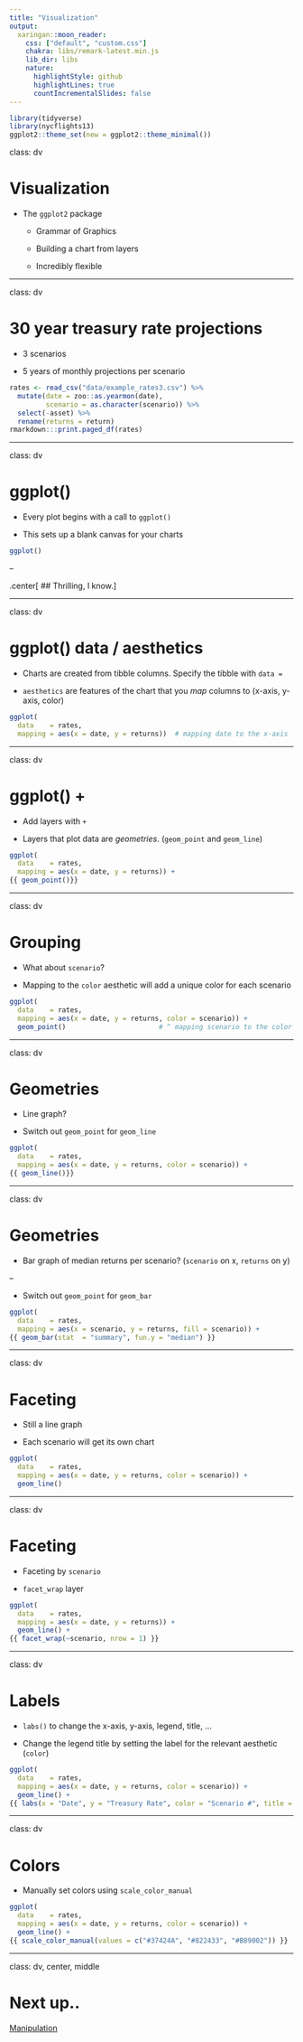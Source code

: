 ```yaml
---
title: "Visualization"
output:
  xaringan::moon_reader:
    css: ["default", "custom.css"]
    chakra: libs/remark-latest.min.js
    lib_dir: libs
    nature:
      highlightStyle: github
      highlightLines: true
      countIncrementalSlides: false
---
```


```r
library(tidyverse)
library(nycflights13)
ggplot2::theme_set(new = ggplot2::theme_minimal())
```


class: dv

# Visualization

* The `ggplot2` package

  * Grammar of Graphics
  
  * Building a chart from layers
  
  * Incredibly flexible
  
---

class: dv

# 30 year treasury rate projections

* 3 scenarios

* 5 years of monthly projections per scenario

```r
rates <- read_csv("data/example_rates3.csv") %>% 
  mutate(date = zoo::as.yearmon(date),
         scenario = as.character(scenario)) %>% 
  select(-asset) %>%
  rename(returns = return)
rmarkdown:::print.paged_df(rates)
```

---

class: dv

# ggplot()

* Every plot begins with a call to `ggplot()`

* This sets up a blank canvas for your charts

```r
ggplot()
```

--

.center[
## Thrilling, I know.
]

---

class: dv

# ggplot() data / aesthetics

* Charts are created from tibble columns. Specify the tibble with `data =`

* `aesthetics` are features of the chart that you _map_ columns to (x-axis, y-axis, color)

```r
ggplot(
  data    = rates,                       
  mapping = aes(x = date, y = returns))  # mapping date to the x-axis
```

---

class: dv

# ggplot() +

* Add layers with `+`

* Layers that plot data are _geometries_. (`geom_point` and `geom_line`)

```r
ggplot(
  data    = rates, 
  mapping = aes(x = date, y = returns)) +
{{ geom_point()}}
```

---

class: dv

# Grouping

* What about `scenario`?

* Mapping to the `color` aesthetic will add a unique color for each scenario

```r
ggplot(
  data    = rates, 
  mapping = aes(x = date, y = returns, color = scenario)) +
  geom_point()                       # ^ mapping scenario to the color aesthetic
```


---

class: dv

# Geometries

* Line graph?

* Switch out `geom_point` for `geom_line`

```r
ggplot(
  data    = rates, 
  mapping = aes(x = date, y = returns, color = scenario)) +
{{ geom_line()}}
```

---

class: dv

# Geometries

* Bar graph of median returns per scenario? (`scenario` on x, `returns` on y)

--

* Switch out `geom_point` for `geom_bar`


```r
ggplot(
  data    = rates, 
  mapping = aes(x = scenario, y = returns, fill = scenario)) +
{{ geom_bar(stat  = "summary", fun.y = "median") }}
```

---

class: dv

# Faceting

* Still a line graph

* Each scenario will get its own chart

```r
ggplot(
  data    = rates, 
  mapping = aes(x = date, y = returns, color = scenario)) +
  geom_line()
```

---

class: dv

# Faceting

* Faceting by `scenario`

* `facet_wrap` layer

```r
ggplot(
  data    = rates, 
  mapping = aes(x = date, y = returns)) +
  geom_line() +
{{ facet_wrap(~scenario, nrow = 1) }}
```

---

class: dv

# Labels

* `labs()` to change the x-axis, y-axis, legend, title, ...

* Change the legend title by setting the label for the relevant aesthetic (`color`)

```r
ggplot(
  data    = rates, 
  mapping = aes(x = date, y = returns, color = scenario)) +
  geom_line() +
{{ labs(x = "Date", y = "Treasury Rate", color = "Scenario #", title = "Treasury rates over 3 scenarios", subtitle = "Projection period of 5 years", caption  = "Data from MG-ALFA - 08/01/2017")}}
```

---

class: dv

# Colors

* Manually set colors using `scale_color_manual`

```r
ggplot(
  data    = rates, 
  mapping = aes(x = date, y = returns, color = scenario)) +
  geom_line() +
{{ scale_color_manual(values = c("#37424A", "#822433", "#B89002")) }}
```



---

class: dv, center, middle

# Next up..

[Manipulation](./5-manipulation.html)